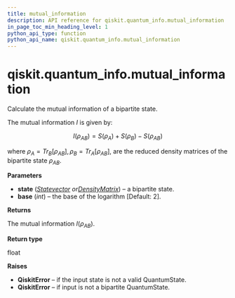 ```yaml
---
title: mutual_information
description: API reference for qiskit.quantum_info.mutual_information
in_page_toc_min_heading_level: 1
python_api_type: function
python_api_name: qiskit.quantum_info.mutual_information
---
```


# qiskit.quantum\_info.mutual\_information

<Function id="qiskit.quantum_info.mutual_information" isDedicatedPage={true} github="https://github.com/qiskit/qiskit/tree/stable/0.23/qiskit/quantum_info/states/measures.py" signature="mutual_information(state, base=2)">
  Calculate the mutual information of a bipartite state.

  The mutual information $I$ is given by:

$$
I(\rho_{AB}) = S(\rho_A) + S(\rho_B) - S(\rho_{AB})
$$

  where $\rho_A=Tr_B[\rho_{AB}], \rho_B=Tr_A[\rho_{AB}]$, are the reduced density matrices of the bipartite state $\rho_{AB}$.

  **Parameters**

  *   **state** ([*Statevector*](qiskit.quantum_info.Statevector "qiskit.quantum_info.Statevector")  *or*[*DensityMatrix*](qiskit.quantum_info.DensityMatrix "qiskit.quantum_info.DensityMatrix")) – a bipartite state.
  *   **base** (*int*) – the base of the logarithm \[Default: 2].

  **Returns**

  The mutual information $I(\rho_{AB})$.

  **Return type**

  float

  **Raises**

  *   **QiskitError** – if the input state is not a valid QuantumState.
  *   **QiskitError** – if input is not a bipartite QuantumState.
</Function>

